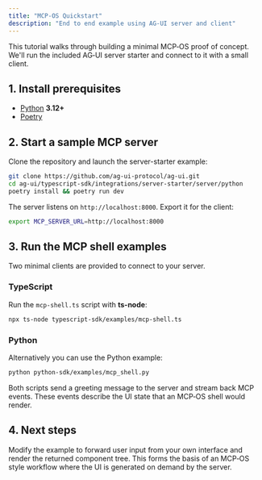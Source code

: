 ```yaml
---
title: "MCP-OS Quickstart"
description: "End to end example using AG-UI server and client"
---
```


This tutorial walks through building a minimal MCP‑OS proof of concept. We'll
run the included AG‑UI server starter and connect to it with a small client.

## 1. Install prerequisites

- [Python](https://www.python.org/) **3.12+**
- [Poetry](https://python-poetry.org/docs/#installation)

## 2. Start a sample MCP server

Clone the repository and launch the server-starter example:

```bash
git clone https://github.com/ag-ui-protocol/ag-ui.git
cd ag-ui/typescript-sdk/integrations/server-starter/server/python
poetry install && poetry run dev
```

The server listens on `http://localhost:8000`. Export it for the client:

```bash
export MCP_SERVER_URL=http://localhost:8000
```

## 3. Run the MCP shell examples

Two minimal clients are provided to connect to your server.

### TypeScript

Run the `mcp-shell.ts` script with **ts-node**:

```bash
npx ts-node typescript-sdk/examples/mcp-shell.ts
```

### Python

Alternatively you can use the Python example:

```bash
python python-sdk/examples/mcp_shell.py
```

Both scripts send a greeting message to the server and stream back MCP events.
These events describe the UI state that an MCP‑OS shell would render.

## 4. Next steps

Modify the example to forward user input from your own interface and render the
returned component tree. This forms the basis of an MCP‑OS style workflow where
the UI is generated on demand by the server.
